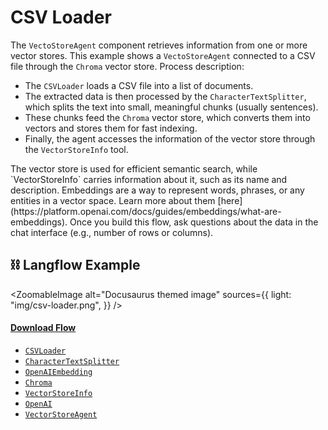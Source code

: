 
# CSV Loader

The `VectoStoreAgent` component retrieves information from one or more vector stores. This example shows a `VectoStoreAgent` connected to a CSV file through the `Chroma` vector store. Process description:

- The `CSVLoader` loads a CSV file into a list of documents.
- The extracted data is then processed by the `CharacterTextSplitter`, which splits the text into small, meaningful chunks (usually sentences).
- These chunks feed the `Chroma` vector store, which converts them into vectors and stores them for fast indexing.
- Finally, the agent accesses the information of the vector store through the `VectorStoreInfo` tool.

<Admonition type="info">
  The vector store is used for efficient semantic search, while
  `VectorStoreInfo` carries information about it, such as its name and
  description. Embeddings are a way to represent words, phrases, or any entities
  in a vector space. Learn more about them
  [here](https://platform.openai.com/docs/guides/embeddings/what-are-embeddings).
</Admonition>

<Admonition type="tip">
  Once you build this flow, ask questions about the data in the chat interface
  (e.g., number of rows or columns).
</Admonition>

## ⛓️ Langflow Example


<ZoomableImage
  alt="Docusaurus themed image"
  sources={{
    light: "img/csv-loader.png",
  }}
/>

#### <a target="\_blank" href="json_files/CSV_Loader.json" download>Download Flow</a>

<Admonition type="note" title="LangChain Components 🦜🔗">

- [`CSVLoader`](https://python.langchain.com/docs/modules/data_connection/document_loaders/integrations/csv)
- [`CharacterTextSplitter`](https://python.langchain.com/docs/modules/data_connection/document_transformers/text_splitters/character_text_splitter)
- [`OpenAIEmbedding`](https://python.langchain.com/docs/modules/data_connection/text_embedding/integrations/openai)
- [`Chroma`](https://python.langchain.com/docs/modules/data_connection/vectorstores/integrations/chroma)
- [`VectorStoreInfo`](https://python.langchain.com/docs/modules/data_connection/vectorstores/)
- [`OpenAI`](https://python.langchain.com/docs/modules/model_io/models/llms/integrations/openai)
- [`VectorStoreAgent`](https://python.langchain.com/docs/modules/agents/toolkits/vectorstore)

</Admonition>
